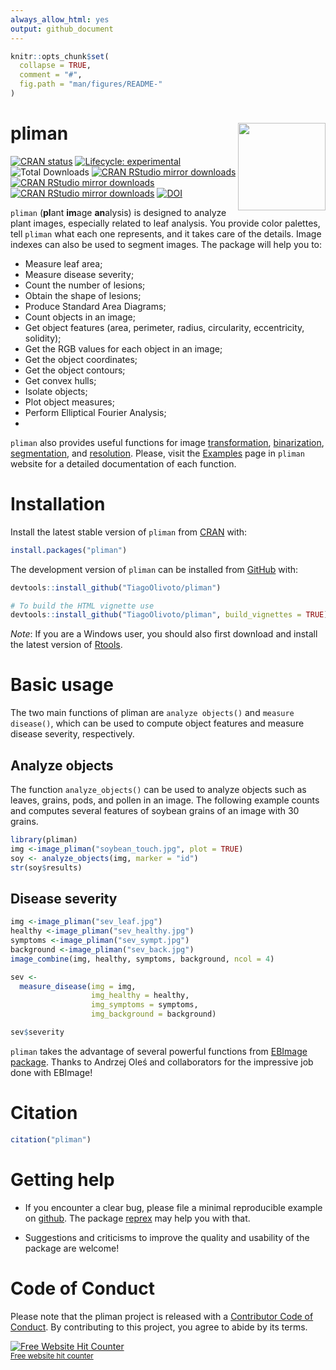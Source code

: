 ```yaml
---
always_allow_html: yes
output: github_document
---
```


<!-- README.md is generated from README.Rmd. Please edit that file -->

```r
knitr::opts_chunk$set(
  collapse = TRUE,
  comment = "#",
  fig.path = "man/figures/README-"
)

```

# pliman <img src="man/figures/logo_pliman.svg" align="right" height="140/"/>

<!-- badges: start -->
[![CRAN status](https://www.r-pkg.org/badges/version-ago/pliman)](https://CRAN.R-project.org/package=pliman)
[![Lifecycle: experimental](https://img.shields.io/badge/lifecycle-experimental-brightgreen.svg)](https://lifecycle.r-lib.org/articles/stages.html#experimental-1)
![Total Downloads](https://cranlogs.r-pkg.org/badges/grand-total/pliman)
[![CRAN RStudio mirror downloads](https://cranlogs.r-pkg.org/badges/last-month/pliman?color=orange)](https://r-pkg.org/pkg/pliman)
[![CRAN RStudio mirror downloads](https://cranlogs.r-pkg.org/badges/last-week/pliman?color=orange)](https://r-pkg.org/pkg/pliman)
[![CRAN RStudio mirror downloads](https://cranlogs.r-pkg.org/badges/last-day/pliman?color=orange)](https://r-pkg.org/pkg/pliman)
[![DOI](https://zenodo.org/badge/352844585.svg)](https://zenodo.org/badge/latestdoi/352844585)
<!-- badges: end -->

`pliman` (**pl**ant **im**age **an**alysis) is designed to analyze plant images, especially related to leaf analysis. You provide color palettes, tell `pliman` what each one represents, and it takes care of the details. Image indexes can also be used to segment images. The package will help you to:

* Measure leaf area;
* Measure disease severity;
* Count the number of lesions;
* Obtain the shape of lesions;
* Produce Standard Area Diagrams;
* Count objects in an image;
* Get object features (area, perimeter, radius, circularity, eccentricity, solidity);
* Get the RGB values for each object in an image;
* Get the object coordinates;
* Get the object contours;
* Get convex hulls;
* Isolate objects;
* Plot object measures;
* Perform Elliptical Fourier Analysis;
* 


`pliman` also provides useful functions for image [transformation](https://tiagoolivoto.github.io/pliman/reference/utils_transform.html), [binarization](https://tiagoolivoto.github.io/pliman/reference/image_binary.html), [segmentation](https://tiagoolivoto.github.io/pliman/reference/image_segment.html), and [resolution](https://tiagoolivoto.github.io/pliman/reference/utils_dpi.html). Please, visit the [Examples](https://tiagoolivoto.github.io/pliman/index.html) page in `pliman` website for a detailed documentation of each function.


# Installation

Install the latest stable version of `pliman` from [CRAN](https://CRAN.R-project.org/package=pliman) with:

```r
install.packages("pliman")

```

The development version of `pliman` can be installed from [GitHub](https://github.com/TiagoOlivoto/pliman) with:

```r
devtools::install_github("TiagoOlivoto/pliman")

# To build the HTML vignette use
devtools::install_github("TiagoOlivoto/pliman", build_vignettes = TRUE)

```

*Note*: If you are a Windows user, you should also first download and install the latest version of [Rtools](https://cran.r-project.org/bin/windows/Rtools/).


# Basic usage
The two main functions of pliman are `analyze objects()` and `measure disease()`, which can be used to compute object features and measure disease severity, respectively.

## Analyze objects
The function `analyze_objects()` can be used to analyze objects such as leaves, grains, pods, and pollen in an image. The following example counts and computes several features of soybean grains of an image with 30 grains.

```r
library(pliman)
img <-image_pliman("soybean_touch.jpg", plot = TRUE)
soy <- analyze_objects(img, marker = "id")
str(soy$results)
```

## Disease severity

```r
img <-image_pliman("sev_leaf.jpg")
healthy <-image_pliman("sev_healthy.jpg")
symptoms <-image_pliman("sev_sympt.jpg")
background <-image_pliman("sev_back.jpg")
image_combine(img, healthy, symptoms, background, ncol = 4)

```

```r
sev <- 
  measure_disease(img = img,
                  img_healthy = healthy,
                  img_symptoms = symptoms,
                  img_background = background)

sev$severity
```

`pliman` takes the advantage of several powerful functions from [EBImage package](https://bioconductor.org/packages/release/bioc/html/EBImage.html). Thanks to Andrzej Oleś and collaborators for the impressive job done with EBImage!


# Citation

```r
citation("pliman")
```



# Getting help

-   If you encounter a clear bug, please file a minimal reproducible example on [github](https://github.com/TiagoOlivoto/pliman/issues). The package [reprex](https://reprex.tidyverse.org/) may help you with that.

-   Suggestions and criticisms to improve the quality and usability of the package are welcome!

# Code of Conduct

Please note that the pliman project is released with a [Contributor Code of Conduct](https://tiagoolivoto.github.io/pliman/CODE_OF_CONDUCT.html). By contributing to this project, you agree to abide by its terms.



<div align='center'><a href='https://www.free-website-hit-counter.com'><img src='https://www.free-website-hit-counter.com/c.php?d=9&id=144207&s=2' border='0' alt='Free Website Hit Counter'></a><br/><small><a href='https://www.free-website-hit-counter.com' title="Free Website Hit Counter">Free website hit counter</a></small></div>


